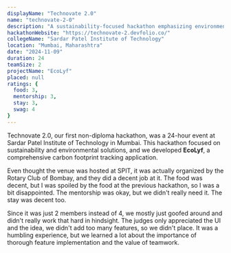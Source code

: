 ```yaml
---
displayName: "Technovate 2.0"
name: "technovate-2-0"
description: "A sustainability-focused hackathon emphasizing environmental solutions and green technology. Developed EcoLyf, a comprehensive carbon footprint tracking application."
hackathonWebsite: "https://technovate-2.devfolio.co/"
collegeName: "Sardar Patel Institute of Technology"
location: "Mumbai, Maharashtra"
date: "2024-11-09"
duration: 24
teamSize: 2
projectName: "EcoLyf"
placed: null
ratings: {
  food: 3,
  mentorship: 3,
  stay: 3,
  swag: 4
}
---
```


Technovate 2.0, our first non-diploma hackathon, was a 24-hour event at Sardar Patel Institute of Technology in Mumbai. 
This hackathon focused on sustainability and environmental solutions, and we developed **EcoLyf**, a comprehensive 
carbon footprint tracking application.

Even thought the venue was hosted at SPIT, it was actually organized by the Rotary Club of Bombay, and they did a
decent job at it. The food was decent, but I was spoiled by the food at the previous hackathon, so I was a bit disappointed.
The mentorship was okay, but we didn't really need it. The stay was decent too.

Since it was just 2 members instead of 4, we mostly just goofed around and didn't really work that hard in hindsight.
The judges only appreciated the UI and the idea, we didn't add too many features, so we didn't place. It was a humbling
experience, but we learned a lot about the importance of thorough feature implementation and the value of teamwork.
